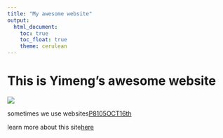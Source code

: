 ```yaml
---
title: "My awesome website"
output: 
  html_document:
    toc: true
    toc_float: true
    theme: cerulean
---
```


# This is Yimeng's awesome website

![](https://media.giphy.com/media/drXGoW1iudhKw/giphy.gif)

sometimes we use websites[P8105OCT16th](https://p8105.com/making_websites.html)

learn more about this site[here](about.html)

